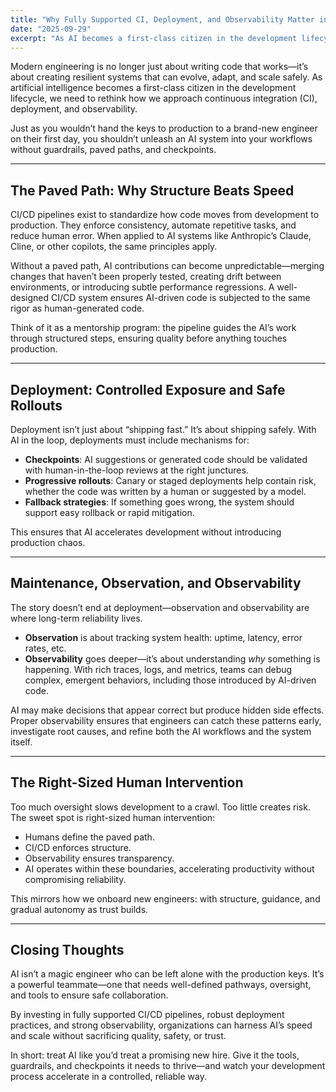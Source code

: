 ```yaml
---
title: "Why Fully Supported CI, Deployment, and Observability Matter in the Age of AI"
date: "2025-09-29"
excerpt: "As AI becomes a first-class citizen in the development lifecycle, resilient CI/CD pipelines, safe deployments, and strong observability are essential to ensure reliability and trust."
---
```


Modern engineering is no longer just about writing code that works—it’s about creating resilient systems that can evolve, adapt, and scale safely. As artificial intelligence becomes a first-class citizen in the development lifecycle, we need to rethink how we approach continuous integration (CI), deployment, and observability.

Just as you wouldn’t hand the keys to production to a brand-new engineer on their first day, you shouldn’t unleash an AI system into your workflows without guardrails, paved paths, and checkpoints.

---

## The Paved Path: Why Structure Beats Speed

CI/CD pipelines exist to standardize how code moves from development to production. They enforce consistency, automate repetitive tasks, and reduce human error. When applied to AI systems like Anthropic’s Claude, Cline, or other copilots, the same principles apply.

Without a paved path, AI contributions can become unpredictable—merging changes that haven’t been properly tested, creating drift between environments, or introducing subtle performance regressions. A well-designed CI/CD system ensures AI-driven code is subjected to the same rigor as human-generated code.

Think of it as a mentorship program: the pipeline guides the AI’s work through structured steps, ensuring quality before anything touches production.

---

## Deployment: Controlled Exposure and Safe Rollouts

Deployment isn’t just about “shipping fast.” It’s about shipping safely. With AI in the loop, deployments must include mechanisms for:

- **Checkpoints**: AI suggestions or generated code should be validated with human-in-the-loop reviews at the right junctures.
- **Progressive rollouts**: Canary or staged deployments help contain risk, whether the code was written by a human or suggested by a model.
- **Fallback strategies**: If something goes wrong, the system should support easy rollback or rapid mitigation.

This ensures that AI accelerates development without introducing production chaos.

---

## Maintenance, Observation, and Observability

The story doesn’t end at deployment—observation and observability are where long-term reliability lives.

- **Observation** is about tracking system health: uptime, latency, error rates, etc.
- **Observability** goes deeper—it’s about understanding _why_ something is happening. With rich traces, logs, and metrics, teams can debug complex, emergent behaviors, including those introduced by AI-driven code.

AI may make decisions that appear correct but produce hidden side effects. Proper observability ensures that engineers can catch these patterns early, investigate root causes, and refine both the AI workflows and the system itself.

---

## The Right-Sized Human Intervention

Too much oversight slows development to a crawl. Too little creates risk. The sweet spot is right-sized human intervention:

- Humans define the paved path.
- CI/CD enforces structure.
- Observability ensures transparency.
- AI operates within these boundaries, accelerating productivity without compromising reliability.

This mirrors how we onboard new engineers: with structure, guidance, and gradual autonomy as trust builds.

---

## Closing Thoughts

AI isn’t a magic engineer who can be left alone with the production keys. It’s a powerful teammate—one that needs well-defined pathways, oversight, and tools to ensure safe collaboration.

By investing in fully supported CI/CD pipelines, robust deployment practices, and strong observability, organizations can harness AI’s speed and scale without sacrificing quality, safety, or trust.

In short: treat AI like you’d treat a promising new hire. Give it the tools, guardrails, and checkpoints it needs to thrive—and watch your development process accelerate in a controlled, reliable way.
